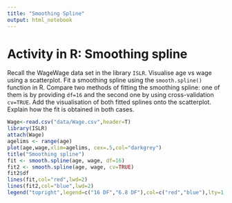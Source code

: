 ```yaml
---
title: "Smoothing Spline"
output: html_notebook
---
```


# Activity in R: Smoothing spline
Recall the WageWage data set in the library `ISLR`. Visualise age vs wage using a scatterplot. Fit a smoothing spline using the `smooth.spline()` function in R. Compare two methods of fitting the smoothing spline: one of them is by providing `df=16` and the second one by using cross-validation `cv=TRUE`. Add the visualisation of both fitted splines onto the scatterplot. Explain how the fit is obtained in both cases.

```r
Wage<-read.csv("data/Wage.csv",header=T)
library(ISLR)
attach(Wage)
agelims <- range(age)
plot(age,wage,xlim=agelims, cex=.5,col="darkgrey")
title("Smoothing spline")
fit <- smooth.spline(age, wage, df=16)
fit2 <- smooth.spline(age, wage, cv=TRUE)
fit2$df
lines(fit,col="red",lwd=2)
lines(fit2,col="blue",lwd=2)
legend("topright",legend=c("16 DF","6.8 DF"),col=c("red","blue"),lty=1,lwd=2,cex=.8)
```


